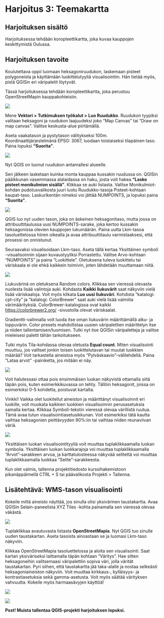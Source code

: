 # Harjoitus 3: Teemakartta

## Harjoituksen sisältö

Harjoituksessa tehdään koropleettikartta, joka kuvaa kauppojen keskittymistä Oulussa.

## Harjoituksen tavoite

Koulutettava oppii luomaan heksagoniruudukon, laskemaan pisteet polygoneista ja käyttämään luokittelutyyliä visualisointiin. Hän tietää myös, pistä QGISin eri väripaletit löytyvät.

Tässä harjoituksessa tehdään koropleettikartta, joka perustuu OpenStreetMapin kauppakohteisiin.

![](img/harjoitus3/img1.png)

Mene **Vektori \> Tutkimuksen työkalut \> Luo Ruudukko**. Ruudukon tyypiksi valitaan heksagoni ja ruudukon laajuudeksi joko "Map Canvas" tai "Draw on map canvas". Valitse keskusta-alue piirtämällä.

Aseta vaakatason ja pystytason välitykseksi 100m. Koordinaattijärjestelmänä EPSG: 3067, luodaan toistaiseksi tilapäinen taso. Paina lopuksi **"Suorita"**.

![](img/harjoitus3/img2.png)

Nyt QGIS on luonut ruudukon antamallesi alueelle.

Sen jälkeen lasketaan kuinka monta kauppaa kussakin ruudussa on. QGISin pääikkunan vasemmassa alalaidassa on haku, josta voit hakea **"Laske pisteet monikulmion sisällä"**. Klikkaa se auki listasta. Valitse Monikulmiot-kohdan pudotusvalikosta juuri luotu Ruudukko-tasoja Pisteet-kohtaan kaupat-taso. Laskurikentän nimeksi voi jättää NUMPOINTS, ja lopuksi paina **"Suorita"**.

![](img/harjoitus3/img3.png)

QGIS luo nyt uuden tason, joka on äskeinen heksagonitaso, mutta jossa on attribuuttitaulussa uusi NUMPOINTS-sarake, joka kertoo kussakin heksagonissa olevien kauppojen lukumäärän. Paina uutta Lkm-tasoa tasoluettelossa hiiren oikealla ja avaa attribuuttitaulu varmistaaksesi, että prosessi on onnistunut.

Seuraavaksi visualisoidaan Lkm-taso. Aseta tällä kertaa Yksittäinen symboli -visualisoinnin sijaan kuvaustyyliksi Porrastettu. Valitse Arvo-kohtaan "NUMPOINTS" ja paina "Luokittele". Oletuksena tuleva luokittelu tai väriskaala ei ole ehkä kaikkein toimivin, joten lähdetään muuttamaan niitä.

![](img/harjoitus3/img4.png)

Liukuvärinä on oletuksena Random colors. Klikkaa sen vieressä olevasta nuolesta lisää valintoja auki. Kohdasta **Kaikki liukuvärit** saat näkyviin vielä lisää väriskaaloja. Voit myös klikata **Luo uusi liukuväri**. Kohdista "katalogi: cpt-city" ja "katalogi: ColorBrewer" saat auki vielä lisää valmiita värimäärityksiä. ColorBrewer-katalogissa ovat kaikki <https://colorbrewer2.org/> -sivustolla olevat väriskaalat.

Gradientti-valinnalla voit luoda itse oman liukuvärin määrittämällä alku- ja loppuvärin. Color presets mahdollistaa uusien väripalettien määrittelyn itse ja niiden tallentamisen/tuomisen. Tutki nyt itse QGISin väripaletteja ja valitse mieleisesi paletti tähän tarkoitukseen.

Tutki myös Tila-kohdassa olevaa oletusta **Equal count**. Miten visualisointi muuttuu, jos valitset jonkin toisen luokittelutavan tai muutat luokkien määrää? Voit tarkastella aineistoa myös "Pylväskaavio"-välilehdellä. Paina "Lataa arvot" -painiketta, jos mitään ei näy.

![](img/harjoitus3/img5.png)

Voit halutessasi ottaa pois ensimmäisen luokan näkyvistä ottamalla siitä täpän pois, kuten esimerkkikuvassa on tehty. Tällöin heksagonit, joissa on esimerkiksi 0-5 kohdetta, poistuvat kartalta.

::: hint-box
Vinkki! Vaikka olet luokitellut aineiston ja määrittänyt visualisoinnit eri luokille, voit muokata kaikkien luokkien visualisoinnin perusasetuksia samalla kertaa. Klikkaa Symboli-tekstin vieressä olevaa värillistä ruutua. Tämä avaa tutun visualisointiasetusikkunan. Voit esimerkiksi tätä kautta vaihtaa heksagonien peittävyyden 90%:iin tai vaihtaa niiden reunaviivan väriä.
:::

![](img/harjoitus3/img8.png)

Yksittäisen luokan visualisointityyliä voit muuttaa tuplaklikkaamalla luokan symbolia. Yksittäisen luokan luokkarajoja voi muuttaa tuplaklikkaamalla "Arvot"-sarakkeen arvoa, ja karttatulosteessa näkyvää selitettä voi muuttaa tuplaklikkaamalla luokkaa "Selite"-sarakkeesta.

Kun olet valmis, tallenna projektitiedosto kurssihakemistoon pikanäppäimellä CTRL + S tai päävalikosta Projekti \> Tallenna.

## Lisätehtävä: WMS-tason visualisointi

Kokeile miltä aineisto näyttää, jos sinulla olisi yksivärinen taustakartta. Avaa QGISin Selain-paneelista XYZ Tiles -kohta painamalla sen vieressä olevaa väkästä.

![](img/harjoitus3/img6.png)

Tuplaklikkaa avautuvasta listasta **OpenStreetMapia**. Nyt QGIS tuo sinulle uuden taustakartan. Aseta tasoista ainoastaan se ja luomasi Lkm-taso näkyviin.

Klikkaa OpenStreetMapia tasoluettelossa ja aloita sen visualisointi. Saat kartan yksiväriseksi laittamalla täpän kohtaan "Väritys". Hae sitten heksagoneihin valitsemaasi väripalettiin sopiva väri, jolla värität taustakartan. Pyri siihen, että taustakartta jää taka-alalle ja nostaa selkeästi heksagoniaineiston näkyviin. Voit muuttaa kirkkaus-, kylläisyys- ja kontrastiasetuksia sekä gamma-asetusta. Voit myös säätää värityksen vahvuutta. Kokeile myös harmaasävyjen käyttöä!

![](img/harjoitus3/img7.png)

![](img/harjoitus3/wms.png)

::: hint-box
**Psst! Muista tallentaa QGIS-projekti harjoituksen lopuksi.**
:::
